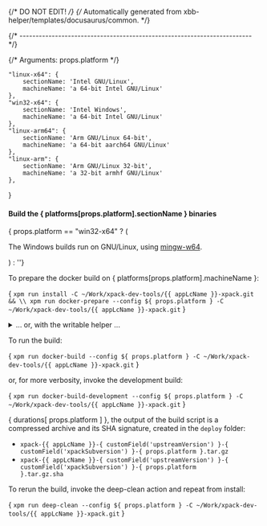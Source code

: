 {/* DO NOT EDIT! */}
{/* Automatically generated from xbb-helper/templates/docusaurus/common. */}



{/* ------------------------------------------------------------------------ */}

{/* Arguments: props.platform */}

    "linux-x64": {
        sectionName: 'Intel GNU/Linux',
        machineName: 'a 64-bit Intel GNU/Linux'
    },
    "win32-x64": {
        sectionName: 'Intel Windows',
        machineName: 'a 64-bit Intel GNU/Linux'
    },
    "linux-arm64": {
        sectionName: 'Arm GNU/Linux 64-bit',
        machineName: 'a 64-bit aarch64 GNU/Linux'
    },
    "linux-arm": {
        sectionName: 'Arm GNU/Linux 32-bit',
        machineName: 'a 32-bit armhf GNU/Linux'
    },
}

#### Build the { platforms[props.platform].sectionName } binaries

{ props.platform == "win32-x64" ? ( <p>The Windows builds run on GNU/Linux, using <a href="https://mingw-w64.org">mingw-w64</a>.</p> ) : ''}

To prepare the docker build on { platforms[props.platform].machineName }:

<CodeBlock language="sh"> {
`xpm run install -C ~/Work/xpack-dev-tools/{{ appLcName }}-xpack.git && \\
xpm run docker-prepare --config ${ props.platform } -C ~/Work/xpack-dev-tools/{{ appLcName }}-xpack.git`
} </CodeBlock>

<details>
<summary>... or, with the writable helper ...</summary>

<CodeBlock language="sh"> {
`xpm run install -C ~/Work/xpack-dev-tools/{{ appLcName }}-xpack.git && \\
xpm run link-deps -C ~/Work/xpack-dev-tools/{{ appLcName }}-xpack.git && \\
xpm run docker-prepare --config ${ props.platform } -C ~/Work/xpack-dev-tools/{{ appLcName }}-xpack.git && \\
xpm run docker-link-deps --config ${ props.platform } -C ~/Work/xpack-dev-tools/{{ appLcName }}-xpack.git`
} </CodeBlock>

</details>

To run the build:

<CodeBlock language="sh"> {
`xpm run docker-build --config ${ props.platform } -C ~/Work/xpack-dev-tools/{{ appLcName }}-xpack.git`
} </CodeBlock>

or, for more verbosity, invoke the development build:

<CodeBlock language="sh"> {
`xpm run docker-build-development --config ${ props.platform } -C ~/Work/xpack-dev-tools/{{ appLcName }}-xpack.git`
} </CodeBlock>

{ durations[ props.platform ] }, the output of the build script is a compressed
archive and its SHA signature, created in the `deploy` folder:

* <code>xpack-{{ appLcName }}-{ customField('upstreamVersion') }-{ customField('xpackSubversion') }-{ props.platform }.tar.gz</code>
* <code>xpack-{{ appLcName }}-{ customField('upstreamVersion') }-{ customField('xpackSubversion') }-{ props.platform }.tar.gz.sha</code>

To rerun the build, invoke the deep-clean action and repeat from install:

<CodeBlock language="sh"> {
`xpm run deep-clean --config ${ props.platform } -C ~/Work/xpack-dev-tools/{{ appLcName }}-xpack.git`
} </CodeBlock>

